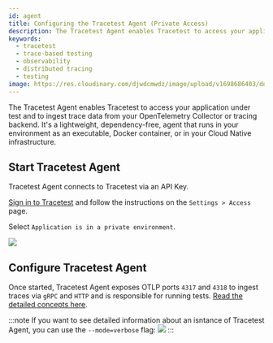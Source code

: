 ```yaml
---
id: agent
title: Configuring the Tracetest Agent (Private Access)
description: The Tracetest Agent enables Tracetest to access your application under test and to ingest trace data from your OpenTelemetry Collector or tracing backend. Learn how to configure the Tracetest Agent that runs in your environment as an executable, Docker container, or in your Cloud Native infrastructure.
keywords:
  - tracetest
  - trace-based testing
  - observability
  - distributed tracing
  - testing
image: https://res.cloudinary.com/djwdcmwdz/image/upload/v1698686403/docs/Blog_Thumbnail_14_rsvkmo.jpg
---
```


The Tracetest Agent enables Tracetest to access your application under test and to ingest trace data from your OpenTelemetry Collector or tracing backend. It's a lightweight, dependency-free, agent that runs in your environment as an executable, Docker container, or in your Cloud Native infrastructure.

## Start Tracetest Agent

Tracetest Agent connects to Tracetest via an API Key.

[Sign in to Tracetest](https://app.tracetest.io/) and follow the instructions on the `Settings > Access` page.

Select `Application is in a private environment`.

![](https://res.cloudinary.com/djwdcmwdz/image/upload/v1712586955/docs/app.tracetest.io_organizations_ttorg_2179a9cd8ba8dfa5_environments_ttenv_597cf82c754c2a01_settings_ykn53w.png)

## Configure Tracetest Agent

Once started, Tracetest Agent exposes OTLP ports `4317` and `4318` to ingest traces via `gRPC` and `HTTP` and is responsible for running tests. [Read the detailed concepts here](/concepts/agent).

:::note
If you want to see detailed information about an isntance of Tracetest Agent, you can use the `--mode=verbose` flag:
![](https://res.cloudinary.com/djwdcmwdz/image/upload/v1701300172/docs/verbose-mode_ddv3ql.png)
:::
